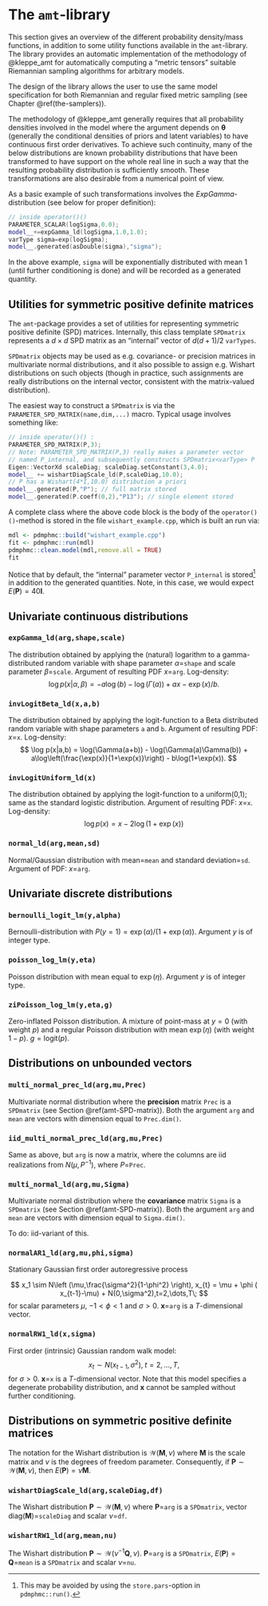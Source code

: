 # The `amt`-library {#amt-lib}

This section gives an overview of the different probability density/mass functions, in addition to some utility functions available in the `amt`-library. The library provides an automatic
implementation of the methodology of @kleppe_amt for automatically computing a "metric tensors" suitable Riemannian sampling algorithms for arbitrary models. 

The design of the library allows the user to use the same model specification for both Riemannian and regular fixed metric sampling (see Chapter \@ref(the-samplers)).

The methodology of @kleppe_amt generally requires that all probability densities involved in the model where the argument depends on $\boldsymbol \theta$ (generally the conditional densities of priors and latent variables) to have continuous first order derivatives. To achieve such continuity, many of the below distributions are known probability distributions that have been transformed to have support on the whole real line in such a way that the resulting probability distribution is sufficiently smooth. These transformations are also desirable from a numerical point of view. 

As a basic example of such transformations involves the $ExpGamma$-distribution (see below for proper definition):
```cc
// inside operator()()
PARAMETER_SCALAR(logSigma,0.0);
model__+=expGamma_ld(logSigma,1.0,1.0);
varType sigma=exp(logSigma); 
model__.generated(asDouble(sigma),"sigma");
```
In the above example, `sigma` will be exponentially distributed with mean 1 (until further conditioning is done) and will be recorded as a generated quantity.

## Utilities for symmetric positive definite matrices {#amt-SPD-matrix}

The `amt`-package provides a set of utilities for representing symmetric positive definite (SPD) matrices. Internally, this class template `SPDmatrix` represents a $d \times d$ SPD matrix as an "internal" vector of $d(d+1)/2$ `varTypes`.

`SPDmatrix` objects may be used as e.g. covariance- or precision matrices in multivariate normal distributions, and it also possible to assign e.g. Wishart distributions on such objects (though in practice, such assignments are really distributions on the internal vector, consistent with the matrix-valued distribution).

The easiest way to construct a `SPDmatrix` is via the `PARAMETER_SPD_MATRIX(name,dim,...)` macro. Typical usage involves something like:
```cc
// inside operator()() : 
PARAMETER_SPD_MATRIX(P,3); 
// Note: PARAMETER_SPD_MATRIX(P,3) really makes a parameter vector  
// named P_internal, and subsequently constructs SPDmatrix<varType> P
Eigen::VectorXd scaleDiag; scaleDiag.setConstant(3,4.0);
model__ += wishartDiagScale_ld(P,scaleDiag,10.0); 
// P has a Wishart(4*I,10.0) distribution a priori 
model__.generated(P,"P"); // full matrix stored
model__.generated(P.coeff(0,2),"P13"); // single element stored
```

A complete class where the above code block is the body of the `operator()()`-method is stored in the file `wishart_example.cpp`, which is built an run via:
```r
mdl <- pdmphmc::build("wishart_example.cpp")
fit <- pdmphmc::run(mdl)
pdmphmc::clean.model(mdl,remove.all = TRUE)
fit
```

Notice that by default, the "internal" parameter vector `P_internal` is stored^[This may be avoided by using the `store.pars`-option in `pdmphmc::run()`.] in addition to the generated quantities. Note, in this case, we would expect $E(\mathbf P)=40 \mathbf I$.

## Univariate continuous distributions

### `expGamma_ld(arg,shape,scale)`
The distribution obtained by applying the (natural) logarithm to a gamma-distributed random variable with shape parameter $\alpha=$`shape` and scale parameter $\beta=$`scale`. Argument of resulting PDF $x=$`arg`. Log-density:
$$
\log p(x|\alpha,\beta) = -a\log(b) - \log(\Gamma(a)) + ax - \exp(x)/b.
$$


### `invLogitBeta_ld(x,a,b)`
The distribution obtained by applying the logit-function to a Beta distributed random variable with shape parameters `a` and `b`. Argument of resulting PDF: $x=$`x`. Log-density:
$$
\log p(x|a,b) = \log(\Gamma(a+b)) - \log(\Gamma(a)\Gamma(b)) + a\log\left(\frac{\exp(x)}{1+\exp(x)}\right) - b\log(1+\exp(x)).
$$

### `invLogitUniform_ld(x)`

The distribution obtained by applying the logit-function to a uniform(0,1); same as the standard logistic distribution. Argument of resulting PDF: $x=$`x`. Log-density:
$$
\log p(x) = x - 2\log(1+\exp(x))
$$

### `normal_ld(arg,mean,sd)`

Normal/Gaussian distribution with mean=`mean` and standard deviation=`sd`. Argument of PDF: $x=$`arg`.

## Univariate discrete distributions 

### `bernoulli_logit_lm(y,alpha)`

Bernoulli-distribution with $P(y=1)=\exp(\alpha)/(1+\exp(\alpha))$. Argument $y$ is of integer type.

### `poisson_log_lm(y,eta)`

Poisson distribution with mean equal to $\exp(\eta)$. Argument $y$ is of integer type.

### `ziPoisson_log_lm(y,eta,g)`

Zero-inflated Poisson distribution. A mixture of point-mass at $y=0$ (with weight $p$) and a regular Poisson distribution with mean $\exp(\eta)$ (with weight $1-p$). $g=\text{logit}(p)$. 

## Distributions on unbounded vectors

### `multi_normal_prec_ld(arg,mu,Prec)`

Multivariate normal distribution where the **precision** matrix `Prec` is a `SPDmatrix` (see Section \@ref(amt-SPD-matrix)). Both the argument `arg` and `mean` are vectors with dimension equal to `Prec.dim()`.

### `iid_multi_normal_prec_ld(arg,mu,Prec)`

Same as above, but `arg` is now a matrix, where the columns are iid realizations from $N(\mu,P^{-1})$, where $P=$`Prec`.

### `multi_normal_ld(arg,mu,Sigma)`

Multivariate normal distribution where the **covariance** matrix `Sigma` is a `SPDmatrix` (see Section \@ref(amt-SPD-matrix)). Both the argument `arg` and `mean` are vectors with dimension equal to `Sigma.dim()`.

To do: iid-variant of this.

### `normalAR1_ld(arg,mu,phi,sigma)`

Stationary Gaussian first order autoregressive process

$$
x_1 \sim N\left (\mu,\frac{\sigma^2}{1-\phi^2} \right), x_{t} = \mu + \phi ( x_{t-1}-\mu) + N(0,\sigma^2),t=2,\dots,T\;
$$
for scalar parameters $\mu$, $-1<\phi<1$ and $\sigma>0$. $\mathbf x=$`arg` is a $T$-dimensional vector.

### `normalRW1_ld(x,sigma)`

First order (intrinsic) Gaussian random walk model:
$$
x_t \sim N(x_{t-1},\sigma^2),\; t=2,\dots,T,
$$
for $\sigma>0$. $\mathbf x=$`x` is a $T$-dimensional vector. Note that this model specifies a degenerate probability distribution, and $\mathbf x$ cannot be sampled without further conditioning.


## Distributions on symmetric positive definite matrices

The notation for the Wishart distribution is $\mathcal W(\mathbf M,\nu)$ where $\mathbf M$ is the scale matrix and $\nu$ is the degrees of freedom parameter. Consequently, if $\mathbf P \sim  \mathcal W(\mathbf M,\nu)$, then $E(\mathbf P)=\nu \mathbf M$.

### `wishartDiagScale_ld(arg,scaleDiag,df)`

The Wishart distribution $\mathbf P \sim \mathcal W(\mathbf M,\nu)$ where $\mathbf P=$`arg` is a `SPDmatrix`, vector $\text{diag}(\mathbf M)$=`scaleDiag` and scalar $\nu=$`df`. 


### `wishartRW1_ld(arg,mean,nu)`

The Wishart distribution $\mathbf P \sim \mathcal W(\nu^{-1}\mathbf Q,\nu)$. $\mathbf P=$`arg` is a `SPDmatrix`, $E(\mathbf P)=\mathbf Q=$`mean` is a `SPDmatrix` and scalar $\nu=$`nu`.

